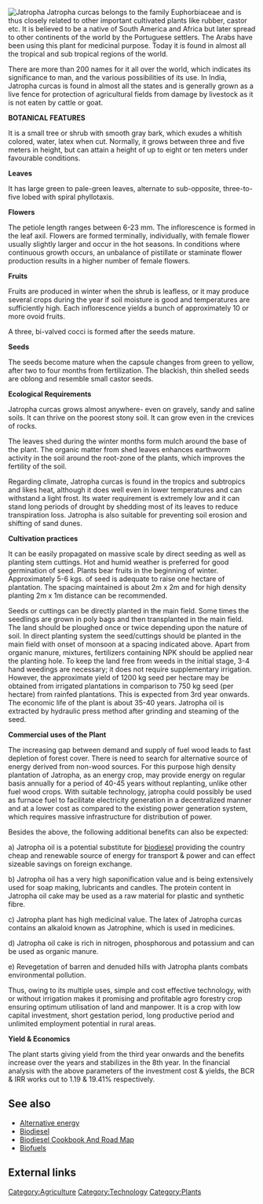 {{Lang|[[Kilimo cha jatropha|Kiswahili]] - [[Jatropha|English]]}}
[[Image:jatropha.jpg|right|Jatropha]]
Jatropha curcas belongs to the family Euphorbiaceae and is thus closely related to other important cultivated plants like rubber, castor etc. It is believed to be a native of South America and Africa but later spread to other continents of the world by the Portuguese settlers.  The Arabs have been using this plant for medicinal purpose.  Today it is found in almost all the tropical and sub tropical regions of the world. 

There are more than 200 names for it all over the world, which indicates its significance to man, and the various possibilities of its use. In India, Jatropha curcas is found in almost all the states and is generally grown as a live fence for protection of agricultural fields from damage by livestock as it is not eaten by cattle or goat. 

'''BOTANICAL FEATURES'''

It is a small tree or shrub with smooth gray bark, which exudes a whitish colored, water, latex when cut. Normally, it grows between three and five meters in height, but can attain a height of up to eight or ten meters under favourable conditions.

'''Leaves'''

It has large green to pale-green leaves, alternate to sub-opposite, three-to-five lobed with spiral phyllotaxis.

'''Flowers'''

The petiole length ranges between 6-23 mm. The inflorescence is formed in the leaf axil. Flowers are formed terminally, individually, with female flower usually slightly larger and occur in the hot seasons. In conditions where continuous growth occurs, an unbalance of pistillate or staminate flower production results in a higher number of female flowers.

'''Fruits'''

Fruits are produced in winter when the shrub is leafless, or it may produce several crops during the year if soil moisture is good and temperatures are sufficiently high. Each inflorescence yields a bunch of approximately 10 or more ovoid fruits.

A three, bi-valved cocci is formed after the seeds mature.

'''Seeds'''

The seeds become mature when the capsule changes from green to yellow, after two to four months from fertilization. The blackish, thin shelled seeds are oblong and resemble small castor seeds.

'''Ecological Requirements'''

Jatropha curcas grows almost anywhere- even on gravely, sandy and saline soils. It can thrive on the poorest stony soil. It can grow even in the crevices of rocks.

The leaves shed during the winter months form mulch around the base of the plant. The organic matter from shed leaves enhances earthworm activity in the soil around the root-zone of the plants, which improves the fertility of the soil.

Regarding climate, Jatropha curcas is found in the tropics and subtropics and likes heat, although it does well even in lower temperatures and can withstand a light frost. Its water requirement is extremely low and it can stand long periods of drought  by shedding most of its leaves to reduce transpiration loss. Jatropha is also suitable for preventing soil erosion and shifting of sand dunes.

'''Cultivation practices'''

It can be easily propagated on massive scale by direct seeding as well as planting stem cuttings.  Hot and humid weather is preferred for good germination of seed.  Plants bear fruits in the beginning of winter.  Approximately 5-6 kgs. of seed is adequate to raise one hectare of plantation. The spacing maintained is about 2m x 2m and for high density planting 2m x 1m distance can be recommended.

Seeds or cuttings can be directly planted in the main field.  Some times the seedlings are grown in poly bags and then transplanted in the main field.  The land should be ploughed once or twice depending upon the nature of soil.  In direct planting system the seed/cuttings should be planted in the main field with onset of monsoon at a spacing indicated above.  Apart from organic manure, mixtures, fertilizers containing NPK should be applied near the planting hole.  To keep the land free from weeds in the initial stage, 3-4 hand weedings are necessary; it does not require supplementary irrigation.  However, the approximate yield of 1200 kg seed per hectare may be obtained from irrigated plantations in comparison to 750 kg seed (per hectare) from rainfed plantations.  This is expected from 3rd year onwards.  The economic life of the plant is about 35-40 years.  Jatropha oil is extracted by hydraulic press method after grinding and steaming of the seed.


'''Commercial uses of the Plant'''

The increasing gap between demand and supply of fuel wood leads to fast depletion of forest cover.  There is need to search for alternative source of energy derived from non-wood sources.  For this purpose high density plantation of Jatropha, as an energy crop, may provide energy on regular basis annually for a period of 40-45 years without replanting, unlike other fuel wood crops.  With suitable technology, jatropha could possibly be used as furnace fuel to facilitate electricity generation in a decentralized manner and at a lower cost as compared to the existing power generation system, which requires massive infrastructure for distribution of power.

Besides the above, the following additional benefits can also be expected:

a)      Jatropha oil is a potential substitute for [[:Category:Biodiesel|biodiesel]] providing the country cheap and renewable source of energy for transport & power and can effect sizeable savings on foreign exchange.

b)      Jatropha oil has a very high saponification value and is being extensively used for soap making, lubricants and candles.  The protein content in Jatropha oil cake may be used as a raw material for plastic and synthetic fibre.

c)      Jatropha plant has high medicinal value.  The latex of Jatropha curcas contains an alkaloid known as Jatrophine, which is used in medicines.

d)      Jatropha oil cake is rich in nitrogen, phosphorous and potassium and can be used as organic manure.

e)      Revegetation of barren and denuded hills with Jatropha plants combats environmental pollution.

Thus, owing to its multiple uses, simple and cost effective technology, with or without irrigation makes it promising and profitable agro forestry crop ensuring optimum utilisation of land and manpower.  It is a crop with low capital investment, short gestation period, long productive period and unlimited employment potential in rural areas.

'''Yield & Economics'''

The plant starts giving yield from the third year onwards and the benefits increase over the years and stabilizes in the 8th year. In the financial analysis with the above parameters of the investment cost & yields, the BCR & IRR works out to 1.19 & 19.41% respectively.

== See also ==

*[[Alternative energy]]
*[[:Category:Biodiesel|Biodiesel]]
*[[Biodiesel Cookbook And Road Map]]
*[[Biofuels]]

== External links ==

[[Category:Agriculture]]
[[Category:Technology]]
[[Category:Plants]]